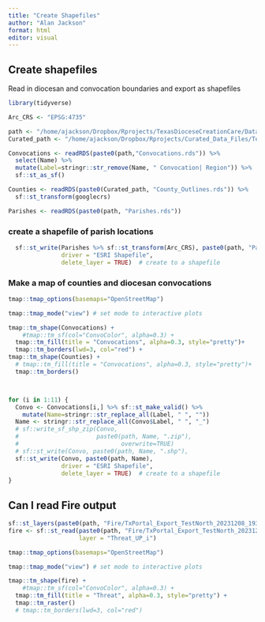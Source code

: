 ```yaml
---
title: "Create Shapefiles"
author: "Alan Jackson"
format: html
editor: visual
---
```


## Create shapefiles

Read in diocesan and convocation boundaries and export as shapefiles

```r

library(tidyverse)

Arc_CRS <- "EPSG:4735"

path <- "/home/ajackson/Dropbox/Rprojects/TexasDioceseCreationCare/Data/"
Curated_path <- "/home/ajackson/Dropbox/Rprojects/Curated_Data_Files/Texas_Counties/"

Convocations <- readRDS(paste0(path,"Convocations.rds")) %>% 
  select(Name) %>% 
  mutate(Label=stringr::str_remove(Name, " Convocation| Region")) %>% 
  sf::st_as_sf()

Counties <- readRDS(paste0(Curated_path, "County_Outlines.rds")) %>% 
  sf::st_transform(googlecrs)

Parishes <- readRDS(paste0(path, "Parishes.rds"))

```

###  create a shapefile of parish locations

```r

  sf::st_write(Parishes %>% sf::st_transform(Arc_CRS), paste0(path, "Parishes"),
               driver = "ESRI Shapefile",
               delete_layer = TRUE)  # create to a shapefile

```



###   Make a map of counties and diocesan convocations

```r

tmap::tmap_options(basemaps="OpenStreetMap")

tmap::tmap_mode("view") # set mode to interactive plots

tmap::tm_shape(Convocations) + 
    #tmap::tm_sf(col="ConvoColor", alpha=0.3) +
  tmap::tm_fill(title = "Convocations", alpha=0.3, style="pretty")+
  tmap::tm_borders(lwd=3, col="red") +
tmap::tm_shape(Counties) + 
  # tmap::tm_fill(title = "Convocations", alpha=0.3, style="pretty")+
  tmap::tm_borders() 




```


```r

for (i in 1:11) {
  Convo <- Convocations[i,] %>% sf::st_make_valid() %>% 
    mutate(Name=stringr::str_replace_all(Label, " ", ""))
  Name <- stringr::str_replace_all(Convo$Label, " ", "_")
  # sf::write_sf_shp_zip(Convo,
  #                      paste0(path, Name, ".zip"),
  #                             overwrite=TRUE)
  # sf::st_write(Convo, paste0(path, Name, ".shp"),
  sf::st_write(Convo, paste0(path, Name),
               driver = "ESRI Shapefile",
               delete_layer = TRUE)  # create to a shapefile
}

```

##        Can I read Fire output


```r

sf::st_layers(paste0(path, "Fire/TxPortal_Export_TestNorth_20231208_193925.gdb"))
fire <- sf::st_read(paste0(path, "Fire/TxPortal_Export_TestNorth_20231208_193925.gdb"),
                    layer = "Threat_UP_i")

tmap::tmap_options(basemaps="OpenStreetMap")

tmap::tmap_mode("view") # set mode to interactive plots

tmap::tm_shape(fire) + 
    #tmap::tm_sf(col="ConvoColor", alpha=0.3) +
  tmap::tm_fill(title = "Threat", alpha=0.3, style="pretty") +
  tmap::tm_raster()
  # tmap::tm_borders(lwd=3, col="red") 
```

